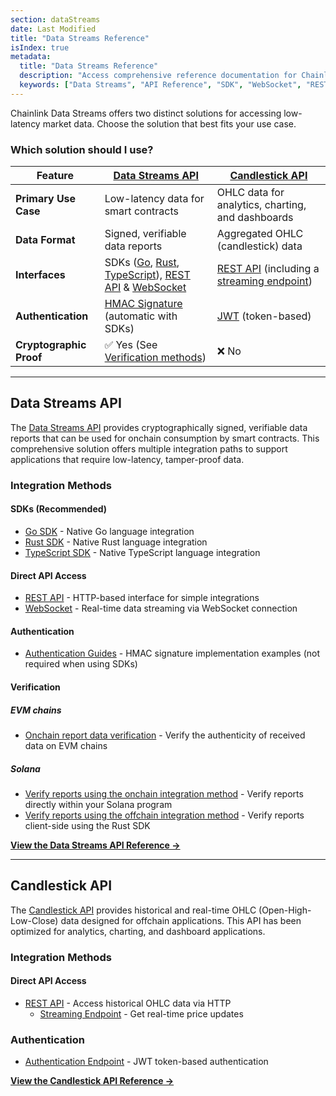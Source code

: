 ```yaml
---
section: dataStreams
date: Last Modified
title: "Data Streams Reference"
isIndex: true
metadata:
  title: "Data Streams Reference"
  description: "Access comprehensive reference documentation for Chainlink Data Streams including API interfaces, SDK libraries, authentication guides, and report schemas."
  keywords: ["Data Streams", "API Reference", "SDK", "WebSocket", "REST API", "Integration Guide"]
---
```


Chainlink Data Streams offers two distinct solutions for accessing low-latency market data. Choose the solution that best fits your use case.

### Which solution should I use?

| Feature                 | [Data Streams API](#data-streams-api)                                                                                                                                                                                                                                                                                           | [Candlestick API](#candlestick-api)                                                                                                                         |
| ----------------------- | ------------------------------------------------------------------------------------------------------------------------------------------------------------------------------------------------------------------------------------------------------------------------------------------------------------------------------- | ----------------------------------------------------------------------------------------------------------------------------------------------------------- |
| **Primary Use Case**    | Low-latency data for smart contracts                                                                                                                                                                                                                                                                                            | OHLC data for analytics, charting, and dashboards                                                                                                           |
| **Data Format**         | Signed, verifiable data reports                                                                                                                                                                                                                                                                                                 | Aggregated OHLC (candlestick) data                                                                                                                          |
| **Interfaces**          | SDKs ([Go](/data-streams/reference/data-streams-api/go-sdk), [Rust](/data-streams/reference/data-streams-api/rust-sdk), [TypeScript](/data-streams/reference/data-streams-api/ts-sdk)), [REST API](/data-streams/reference/data-streams-api/interface-api) & [WebSocket](/data-streams/reference/data-streams-api/interface-ws) | [REST API](/data-streams/reference/candlestick-api) (including a [streaming endpoint](/data-streams/reference/candlestick-api#get-streaming-price-updates)) |
| **Authentication**      | [HMAC Signature](/data-streams/reference/data-streams-api/authentication) (automatic with SDKs)                                                                                                                                                                                                                                 | [JWT](/data-streams/reference/candlestick-api#authorize-and-get-token) (token-based)                                                                        |
| **Cryptographic Proof** | ✅ Yes (See [Verification methods](#verification))                                                                                                                                                                                                                                                                              | ❌ No                                                                                                                                                       |

---

## Data Streams API

The [Data Streams API](/data-streams/reference/data-streams-api) provides cryptographically signed, verifiable data reports that can be used for onchain consumption by smart contracts. This comprehensive solution offers multiple integration paths to support applications that require low-latency, tamper-proof data.

### Integration Methods

#### SDKs (Recommended)

- [Go SDK](/data-streams/reference/data-streams-api/go-sdk) - Native Go language integration
- [Rust SDK](/data-streams/reference/data-streams-api/rust-sdk) - Native Rust language integration
- [TypeScript SDK](/data-streams/reference/data-streams-api/ts-sdk) - Native TypeScript language integration

#### Direct API Access

- [REST API](/data-streams/reference/data-streams-api/interface-api) - HTTP-based interface for simple integrations
- [WebSocket](/data-streams/reference/data-streams-api/interface-ws) - Real-time data streaming via WebSocket connection

#### Authentication

- [Authentication Guides](/data-streams/reference/data-streams-api/authentication) - HMAC signature implementation examples (not required when using SDKs)

#### Verification

##### EVM chains

- [Onchain report data verification](/data-streams/reference/data-streams-api/onchain-verification) - Verify the authenticity of received data on EVM chains

##### Solana

- [Verify reports using the onchain integration method](/data-streams/tutorials/solana-onchain-report-verification) - Verify reports directly within your Solana program
- [Verify reports using the offchain integration method](/data-streams/tutorials/solana-offchain-report-verification) - Verify reports client-side using the Rust SDK

**[View the Data Streams API Reference →](/data-streams/reference/data-streams-api)**

---

## Candlestick API

The [Candlestick API](/data-streams/reference/candlestick-api) provides historical and real-time OHLC (Open-High-Low-Close) data designed for offchain applications. This API has been optimized for analytics, charting, and dashboard applications.

### Integration Methods

#### Direct API Access

- [REST API](/data-streams/reference/candlestick-api) - Access historical OHLC data via HTTP
  - [Streaming Endpoint](/data-streams/reference/candlestick-api#get-streaming-price-updates) - Get real-time price updates

### Authentication

- [Authentication Endpoint](/data-streams/reference/candlestick-api#authorize-and-get-token) - JWT token-based authentication

**[View the Candlestick API Reference →](/data-streams/reference/candlestick-api)**
